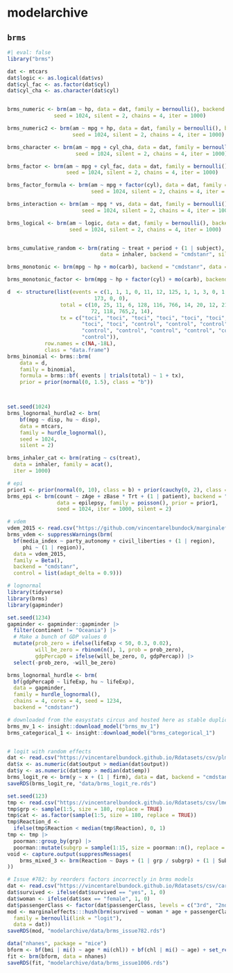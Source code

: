 # modelarchive

## `brms`

```r
#| eval: false
library("brms")

dat <- mtcars
dat$logic <- as.logical(dat$vs)
dat$cyl_fac <- as.factor(dat$cyl)
dat$cyl_cha <- as.character(dat$cyl)


brms_numeric <- brm(am ~ hp, data = dat, family = bernoulli(), backend = "cmdstanr",
               seed = 1024, silent = 2, chains = 4, iter = 1000)

brms_numeric2 <- brm(am ~ mpg + hp, data = dat, family = bernoulli(), backend = "cmdstanr",
                     seed = 1024, silent = 2, chains = 4, iter = 1000)

brms_character <- brm(am ~ mpg + cyl_cha, data = dat, family = bernoulli(), backend = "cmdstanr",
                      seed = 1024, silent = 2, chains = 4, iter = 1000)

brms_factor <- brm(am ~ mpg + cyl_fac, data = dat, family = bernoulli(), backend = "cmdstanr",
                   seed = 1024, silent = 2, chains = 4, iter = 1000)

brms_factor_formula <- brm(am ~ mpg + factor(cyl), data = dat, family = bernoulli(), backend = "cmdstanr",
                           seed = 1024, silent = 2, chains = 4, iter = 1000)

brms_interaction <- brm(am ~ mpg * vs, data = dat, family = bernoulli(), backend = "cmdstanr",
                        seed = 1024, silent = 2, chains = 4, iter = 1000)

brms_logical <- brm(am ~ logic, data = dat, family = bernoulli(), backend = "cmdstanr",
                    seed = 1024, silent = 2, chains = 4, iter = 1000)


brms_cumulative_random <- brm(rating ~ treat + period + (1 | subject), family = cumulative(),
                              data = inhaler, backend = "cmdstanr", silent = 2)

brms_monotonic <- brm(mpg ~ hp + mo(carb), backend = "cmdstanr", data = mtcars, silent = 2)

brms_monotonic_factor <- brm(mpg ~ hp + factor(cyl) + mo(carb), backend = "cmdstanr", data = mtcars, silent = 2)

d  <- structure(list(events = c(1, 1, 1, 0, 11, 12, 125, 1, 1, 3, 0, 1, 1, 4, 19,
                            173, 0, 0),
                 total = c(10, 25, 11, 6, 128, 116, 766, 14, 20, 12, 21, 12, 1,
                           72, 118, 765,2, 14),
                 tx = c("toci", "toci", "toci", "toci", "toci", "toci", "toci",
                        "toci", "toci", "control", "control", "control",
                        "control", "control", "control", "control", "control",
                        "control")),
            row.names = c(NA,-18L),
            class = "data.frame") 
brms_binomial <- brms::brm(
    data = d,
    family = binomial,
    formula = brms::bf( events | trials(total) ~ 1 + tx),
    prior = prior(normal(0, 1.5), class = "b"))



set.seed(1024)
brms_lognormal_hurdle2 <- brm(
    bf(mpg ~ disp, hu ~ disp),
    data = mtcars,
    family = hurdle_lognormal(),
    seed = 1024,
    silent = 2)

brms_inhaler_cat <- brm(rating ~ cs(treat),
  data = inhaler, family = acat(),
  iter = 1000)

# epi
prior1 <- prior(normal(0, 10), class = b) + prior(cauchy(0, 2), class = sd)
brms_epi <- brm(count ~ zAge + zBase * Trt + (1 | patient), backend = "cmdstanr",
                data = epilepsy, family = poisson(), prior = prior1,
                seed = 1024, iter = 1000, silent = 2)

# vdem
vdem_2015 <- read.csv("https://github.com/vincentarelbundock/marginaleffects/raw/main/data-raw/vdem_2015.csv")
brms_vdem <- suppressWarnings(brm(
  bf(media_index ~ party_autonomy + civil_liberties + (1 | region),
     phi ~ (1 | region)),
  data = vdem_2015,
  family = Beta(),
  backend = "cmdstanr",
  control = list(adapt_delta = 0.9)))

# lognormal
library(tidyverse)
library(brms)
library(gapminder)

set.seed(1234)
gapminder <- gapminder::gapminder |> 
  filter(continent != "Oceania") |> 
  # Make a bunch of GDP values 0
  mutate(prob_zero = ifelse(lifeExp < 50, 0.3, 0.02),
         will_be_zero = rbinom(n(), 1, prob = prob_zero),
         gdpPercap0 = ifelse(will_be_zero, 0, gdpPercap)) |> 
  select(-prob_zero, -will_be_zero)

brms_lognormal_hurdle <- brm(
  bf(gdpPercap0 ~ lifeExp, hu ~ lifeExp),
  data = gapminder,
  family = hurdle_lognormal(),
  chains = 4, cores = 4, seed = 1234,
  backend = "cmdstanr")

# downloaded from the easystats circus and hosted here as stable duplicate
brms_mv_1 <- insight::download_model("brms_mv_1")
brms_categorical_1 <- insight::download_model("brms_categorical_1")


# logit with random effects
dat <- read.csv("https://vincentarelbundock.github.io/Rdatasets/csv/plm/EmplUK.csv")
dat$x <- as.numeric(dat$output > median(dat$output))
dat$y <- as.numeric(dat$emp > median(dat$emp))
brms_logit_re <- brm(y ~ x + (1 | firm), data = dat, backend = "cmdstanr", family = "bernoulli")
saveRDS(brms_logit_re, "data/brms_logit_re.rds")
```


```r
set.seed(123)
tmp <- read.csv("https://vincentarelbundock.github.io/Rdatasets/csv/lme4/sleepstudy.csv")
tmp$grp <- sample(1:5, size = 180, replace = TRUE)
tmp$cat <- as.factor(sample(1:5, size = 180, replace = TRUE))
tmp$Reaction_d <-
  ifelse(tmp$Reaction < median(tmp$Reaction), 0, 1)
tmp <- tmp |>
  poorman::group_by(grp) |>
  poorman::mutate(subgrp = sample(1:15, size = poorman::n(), replace = TRUE))
void <- capture.output(suppressMessages(
    brms_mixed_3 <- brm(Reaction ~ Days + (1 | grp / subgrp) + (1 | Subject), data = tmp)
))
```

```r
# Issue #782: by reorders factors incorrectly in brms models
dat <- read.csv("https://vincentarelbundock.github.io/Rdatasets/csv/carData/TitanicSurvival.csv")
dat$survived <- ifelse(dat$survived == "yes", 1, 0)
dat$woman <- ifelse(dat$sex == "female", 1, 0)
dat$passengerClass <- factor(dat$passengerClass, levels = c("3rd", "2nd", "1st"))
mod <- marginaleffects:::hush(brm(survived ~ woman * age + passengerClass,
  family = bernoulli(link = "logit"),
  data = dat))
saveRDS(mod, "modelarchive/data/brms_issue782.rds")
```

```r
data("nhanes", package = "mice")
bform <- bf(bmi | mi() ~ age * mi(chl)) + bf(chl | mi() ~ age) + set_rescor(FALSE)
fit <- brm(bform, data = nhanes)
saveRDS(fit, "modelarchive/data/brms_issue1006.rds")
```
